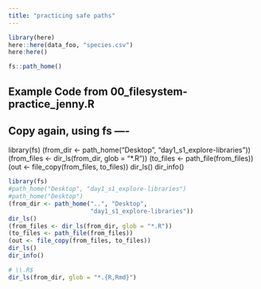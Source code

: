 ```yaml
---
title: "practicing safe paths"
---
```


```r
library(here)
here::here(data_foo, "species.csv")
here:here()
```

```r
fs::path_home()
```

## Example Code from 00_filesystem-practice_jenny.R

## Copy again, using fs ----
library(fs)
(from_dir <- path_home("Desktop", "day1_s1_explore-libraries"))
(from_files <- dir_ls(from_dir, glob = "*.R"))
(to_files <- path_file(from_files))
(out <- file_copy(from_files, to_files))
dir_ls()
dir_info()


```r
library(fs)
#path_home("Desktop", "day1_s1_explore-libraries")
#path_home("Desktop")
(from_dir <- path_home("..", "Desktop",
                       "day1_s1_explore-libraries"))
dir_ls()
(from_files <- dir_ls(from_dir, glob = "*.R"))
(to_files <- path_file(from_files))
(out <- file_copy(from_files, to_files))
dir_ls()
dir_info()
```

```r
# \\.R$
dir_ls(from_dir, glob = "*.{R,Rmd}")
```

